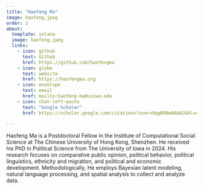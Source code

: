 ```yaml
---
title: "Haofeng Ma"
image: haofeng.jpeg
order: 2
about:
  template: solana
  image: haofeng.jpeg
  links:
    - icon: github
      text: Github
      href: https://github.com/haofengma
    - icon: globe
      text: website
      href: https://haofengma.org
    - icon: envelope
      text: email
      href: mailto:haofeng-ma@uiowa.edu
    - icon: chat-left-quote
      text: "Google Scholar"
      href: https://scholar.google.com/citations?user=9qgR0BwAAAAJ&hl=en
    
---
```


Haofeng Ma is a Postdoctoral Fellow in the Institute of Computational Social Science at The Chinese University of Hong Kong, Shenzhen. He received his PhD in Political Science from The University of Iowa in 2024. His research focuses on comparative public opinion, political behavior, political linguistics, ethnicity and migration, and political and economic development. Methodologically, He employs Bayesian latent modeling, natural language processing, and spatial analysis to collect and analyze data.
